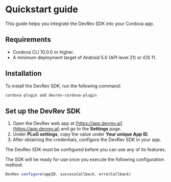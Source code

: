 # Quickstart guide

This guide helps you integrate the DevRev SDK into your Cordova app.

## Requirements

- Cordova CLI 10.0.0 or higher.
- A minimum deployment target of Android 5.0 (API level 21) or iOS 11.

## Installation

To install the DevRev SDK, run the following command:

```sh
cordova plugin add devrev-cordova-plugin
```

## Set up the DevRev SDK

1. Open the DevRev web app at [https://app.devrev.ai](https://app.devrev.ai) and go to the **Settings** page.
2. Under **PLuG settings**, copy the value under **Your unique App ID**.
3. After obtaining the credentials, configure the DevRev SDK in your app.

<Callout intent="note">
The DevRev SDK must be configured before you can use any of its features.
</Callout>

The SDK will be ready for use once you execute the following configuration method:

```javascript
DevRev.configure(appID, successCallback, errorCallback)
```
